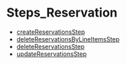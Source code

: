 
# Steps\_Reservation

- [createReservationsStep](../../functions/core_flows.createReservationsStep/page.mdx)
- [deleteReservationsByLineItemsStep](../../functions/core_flows.deleteReservationsByLineItemsStep/page.mdx)
- [deleteReservationsStep](../../functions/core_flows.deleteReservationsStep/page.mdx)
- [updateReservationsStep](../../functions/core_flows.updateReservationsStep/page.mdx)

